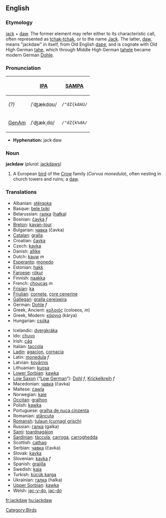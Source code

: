 ==English==
{{Wikipedia}}
===Etymology===
[[jack]] + [[daw]].  The former element may refer either to its characteristic call, often represented as [[tchak-tchak]], or to the name [[Jack]].  The latter, [[daw]], means "jackdaw" in itself, from Old English [[daƿe]], and is cognate with Old High German [[tahe]], which through Middle High German [[tahele]] became modern German [[Dohle]].

===Pronunciation===
{| border=1 cellpadding=5
! !! [[w:IPA|IPA]] !! [[w:SAMPA|SAMPA]]
|-
! ''(?)'' <!-- what dialect is this? -->
| /ˈʤækdɑʊ/ || <tt>/"dZ{kdAU/</tt>
|-
! [[GenAm]]
| /ˈʤækˌdɑ/ || <tt>/"dZ{k%dA/</tt>
|}

*'''Hyphenation:''' jack·daw

=== Noun ===
'''jackdaw''' (''plural:'' [[jackdaws]])

# A European [[bird]] of the [[Crow]] family (''Corvus monedula''), often nesting in church towers and ruins; a [[daw]].
<!-- modified Webster 1913 definition -->

=== Translations ===
{{top}}
*Albanian: [[stërqoka]]
*Basque: [[bele txiki]]
*Belarussian: [[галка]] ([[hałka]])
*Bosnian: [[čavka]] ''f''
*[[Breton]]: [[kavan-tour]]
*Bulgarian: [[чавка]] (čavka)
*[[Catalan]]: [[gralla]]
*Croatian: [[čavka]]
*Czech: [[kavka]]
*Danish: [[allike]]
*Dutch: [[kauw]] ''m''
*[[Esperanto]]: [[monedo]]
*Estonian: [[hakk]]
*[[Faroese]]: [[rókur]]
*Finnish: [[naakka]]
*French: [[choucas]] ''m''
*[[Frisian]]: [[ka]]
*[[Friulian]]: [[cornete]], [[çore cenerine]]
*[[Gallegan]]: [[gralla cereixeira]]
*German: [[Dohle]] ''f''
*Greek, Ancient: [[κολοιός]] (coloeos, ''m'')
*Greek, Modern: [[κάργια]] (kárya)
*Hungarian: [[csóka]]
{{mid}}
*Icelandic: [[dvergkráka]]
*Ido: [[chuvo]]
*Irish: [[cág]]
*Italian: [[taccola]] '' ''
*[[Ladin]]: [[agacion]], [[cornacia]]
*Latin: [[monedula]] ''f''
*Latvian: [[kovārnis]]
*Lithuanian: [[kuosa]]
*[[Lower Sorbian]]: [[kawka]]
*[[Low Saxon]] (“[[Low German]]”): [[Dohl]] ''f'', [[Krickelkreih]] ''f''
*Macedonian: [[чавка]] (čavka)
*Maltese: [[ċawla]]
*Norwegian: [[kaie]]
*[[Occitan]]: [[gralhon]]
*Polish: [[kawka]] '' ''
*Portuguese: [[gralha de nuca cinzenta]]
*Romanian: [[stăncuţa]]
*[[Romansh]]: [[tulaun (curnagl grisch)]]
*Russian: [[галка]] (galka) '' ''
*[[Sami]]: [[toardnagájon]]
*[[Sardinian]]: [[tàccula]], [[carroga]], [[carroghedda]]
*Scottish: [[cathag]]
*Serbian: [[чавка]] (čavka)
*Slovak: [[kavka]]
*Slovenian: [[kavka]] ''f''
*Spanish: [[grajilla]] '' ''
*Swedish: [[kaja]]
*Turkish: [[küçük karga]]
*Ukrainian: [[галка]] (halka)
*[[Upper Sorbian]]: [[kawka]]
*Welsh: [[jac-y-do]], [[jac-do]]
{{bottom}}

[[Category:Birds]]

[[fr:jackdaw]]
[[hu:jackdaw]]